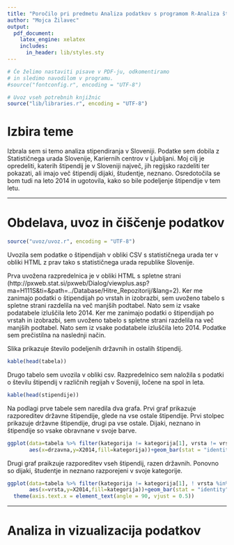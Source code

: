 ```yaml
---
title: "Poročilo pri predmetu Analiza podatkov s programom R-Analiza štipendiranja v Sloveniji"
author: "Mojca Žilavec"
output:
  pdf_document:
    latex_engine: xelatex
    includes:
      in_header: lib/styles.sty
---
```


```r
# Če želimo nastaviti pisave v PDF-ju, odkomentiramo
# in sledimo navodilom v programu.
#source("fontconfig.r", encoding = "UTF-8")

# Uvoz vseh potrebnih knjižnic
source("lib/libraries.r", encoding = "UTF-8")
```

# Izbira teme

Izbrala sem si temo analiza stipendiranja v Sloveniji. Podatke sem dobila z Statističnega urada Slovenije, Kariernih centrov v Ljubljani. Moj cilj je opredeliti, katerih štipendij je v Sloveniji največ, jih regijsko razdeliti ter pokazati, ali imajo več štipendij dijaki, študentje, neznano. Osredotočila se bom tudi na leto 2014 in ugotovila, kako so bile podeljenje štipendije v tem letu.  

***

# Obdelava, uvoz in čiščenje podatkov

```r
source("uvoz/uvoz.r", encoding = "UTF-8")
```

Uvozila sem podatke o štipendijah v obliki CSV s statističnega urada ter v obliki HTML z prav tako s statističnega urada republike Slovenije. 

Prva uvožena razpredelnica je v obliki HTML s spletne strani (http://pxweb.stat.si/pxweb/Dialog/viewplus.asp?ma=H111S&ti=&path=../Database/Hitre_Repozitorij/&lang=2). Ker me zanimajo podatki o štipendijah po vrstah in izobrazbi, sem uvoženo tabelo s spletne strani razdelila na več manjših podtabel. Nato sem iz vsake podatabele izluščila leto 2014. 
Ker me zanimajo podatki o štipendijah po vrstah in izobrazbi, sem uvoženo tabelo s spletne strani razdelila na več manjših podtabel. Nato sem iz vsake podatabele izluščila leto 2014. Podatke sem prečistilna na naslednji način. 

Slika \ref{fig:graf} prikazuje število podeljenih državnih in ostalih štipendij. 

```r
kable(head(tabela))

```

Drugo tabelo sem uvozila v obliki csv. Razpredelnico sem naložila s podatki o številu štipendij v različnih regijah v Soveniji, ločene na spol in leta. 

```r
kable(head(stipendije))

```


Na podlagi prve tabele sem naredila dva grafa. Prvi graf prikazuje razporeditev državne štipendije, glede na vse ostale štipendije. Prvi stolpec prikazuje državne štipendije, drugi pa vse ostale. Dijaki, neznano in štipendije so vsake obravnane v svoje barve. 

```r
ggplot(data=tabela %>% filter(kategorija != kategorija[1], vrsta != vrsta[1]),
       aes(x=drzavna,y=X2014,fill=kategorija))+geom_bar(stat = "identity") 

```

Drugi graf praikzuje razporeditev vseh štipendij, razen državnih. Ponovno so dijaki, študentje in neznano razporejeni v svoje kategorije. 

```r
ggplot(data=tabela %>% filter(kategorija != kategorija[1], ! vrsta %in% vrsta[c(1,6)]),
       aes(x=vrsta,y=X2014,fill=kategorija))+geom_bar(stat = "identity") +
  theme(axis.text.x = element_text(angle = 90, vjust = 0.5)) 

```

***


# Analiza in vizualizacija podatkov


